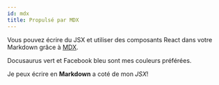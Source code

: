 ```yaml
---
id: mdx
title: Propulsé par MDX
---
```


Vous pouvez écrire du JSX et utiliser des composants React dans votre Markdown grâce à [MDX](https://mdxjs.com/).


<Highlight color="#25c2a0">Docusaurus vert</Highlight> et <Highlight color="#1877F2">Facebook bleu</Highlight> sont mes couleurs préférées.

Je peux écrire en **Markdown** a coté de mon _JSX_!

